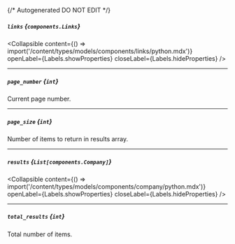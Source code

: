 {/* Autogenerated DO NOT EDIT  */}

##### `links` *{`components.Links`}*

<Collapsible content={() => import('/content/types/models/components/links/python.mdx')} openLabel={Labels.showProperties} closeLabel={Labels.hideProperties} />


---
##### `page_number` *{`int`}*
Current page number.

---
##### `page_size` *{`int`}*
Number of items to return in results array.

---
##### `results` *{`List[components.Company]`}*

<Collapsible content={() => import('/content/types/models/components/company/python.mdx')} openLabel={Labels.showProperties} closeLabel={Labels.hideProperties} />


---
##### `total_results` *{`int`}*
Total number of items.



